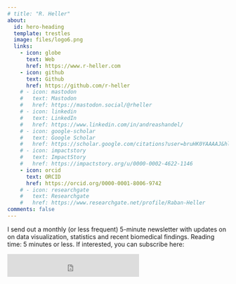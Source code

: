 ```yaml
---
# title: "R. Heller"
about:
  id: hero-heading
  template: trestles
  image: files/logo6.png
  links:
    - icon: globe
      text: Web
      href: https://www.r-heller.com
    - icon: github
      text: Github
      href: https://github.com/r-heller
    # - icon: mastodon
    #   text: Mastodon
    #   href: https://mastodon.social/@rheller
    # - icon: linkedin
    #   text: LinkedIn
    #   href: https://www.linkedin.com/in/andreashandel/
    # - icon: google-scholar
    #   text: Google Scholar
    #   href: https://scholar.google.com/citations?user=bruHK0YAAAAJ&hl=en
    # - icon: impactstory
    #   text: ImpactStory
    #   href: https://impactstory.org/u/0000-0002-4622-1146
    - icon: orcid
      text: ORCID
      href: https://orcid.org/0000-0001-8006-9742
    # - icon: researchgate
    #   text: Researchgate
    #   href: https://www.researchgate.net/profile/Raban-Heller
comments: false
---
```



<!-- # Test -->

::: {#hero-heading}
<!-- I am a Professor in the [Department of Epidemiology and Biostatistics](https://publichealth.uga.edu/departments/epidemiology-biostatistics/), [College of Public Health](https://www.publichealth.uga.edu/), at the [University of Georgia (UGA)](https://www.uga.edu/). -->

<!-- My research and teaching focus on data analysis and modeling of infectious diseases. -->

<!-- This website contains [a short bio](about.qmd) and products such as [blog posts](/posts/), [presentations](/presentations/), and [various tools and resources related to teaching and research](/projects/). -->

<!-- More research related details can be found [on my research group site](https://handelgroup.uga.edu/). Some overlap between the two sites might occur. -->

I send out a monthly (or less frequent) 5-minute newsletter with updates on on data visualization, statistics and recent biomedical findings. Reading time: 5 minutes or less. If interested, you can subscribe here:

```{=html}
<iframe src="https://embeds.beehiiv.com/72a7cafd-e673-492d-97bf-967c8149b7a8?slim=true" data-test-id="beehiiv-embed" height="52" frameborder="0" scrolling="no" style="margin: 0; border-radius: 0px !important; background-color: transparent;"></iframe>
```

:::






